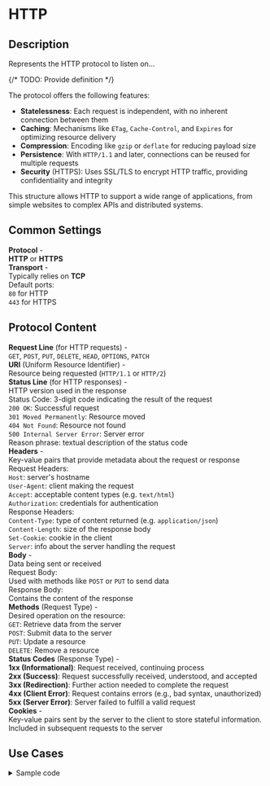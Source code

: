 # HTTP

## Description

Represents the HTTP protocol to listen on...

{/* TODO: Provide definition */}

The protocol offers the following features:

* **Statelessness**: Each request is independent, with no inherent connection between them
* **Caching**: Mechanisms like `ETag`, `Cache-Control`, and `Expires` for optimizing resource delivery
* **Compression**: Encoding like `gzip` or `deflate` for reducing payload size
* **Persistence**: With `HTTP/1.1` and later, connections can be reused for multiple requests
* **Security** (HTTPS): Uses SSL/TLS to encrypt HTTP traffic, providing confidentiality and integrity

This structure allows HTTP to support a wide range of applications, from simple websites to complex APIs and distributed systems.

## Common Settings

**Protocol** -\
<tab-ln/>**HTTP** or **HTTPS**\
**Transport** -\
<tab-ln/>Typically relies on **TCP**\
<tab-ln/>Default ports:\
<tab-ln/><tab-ln/>`80` for HTTP\
<tab-ln/><tab-ln/>`443` for HTTPS

## Protocol Content

**Request Line** (for HTTP requests) -\
<tab-ln/>`GET`, `POST`, `PUT`, `DELETE`, `HEAD`, `OPTIONS`, `PATCH`\
**URI**  (Uniform Resource Identifier) -\
<tab-ln/>Resource being requested (`HTTP/1.1` or `HTTP/2`)\
**Status Line** (for HTTP responses) -\
<tab-ln/>HTTP version used in the response\
<tab-ln/>Status Code: 3-digit code indicating the result of the request\
<tab-ln/><tab-ln/>`200 OK`: Successful request\
<tab-ln/><tab-ln/>`301 Moved Permanently`: Resource moved\
<tab-ln/><tab-ln/>`404 Not Found`: Resource not found\
<tab-ln/><tab-ln/>`500 Internal Server Error`: Server error\
<tab-ln/>Reason phrase: textual description of the status code\
**Headers** -\
<tab-ln/>Key-value pairs that provide metadata about the request or response\
<tab-ln/>Request Headers:\
<tab-ln/><tab-ln/>`Host`: server's hostname\
<tab-ln/><tab-ln/>`User-Agent`: client making the request\
<tab-ln/><tab-ln/>`Accept`: acceptable content types (e.g. `text/html`)\
<tab-ln/><tab-ln/>`Authorization`: credentials for authentication\
<tab-ln/>Response Headers:\
<tab-ln/><tab-ln/>`Content-Type`: type of content returned (e.g. `application/json`)\
<tab-ln/><tab-ln/>`Content-Length`: size of the response body\
<tab-ln/><tab-ln/>`Set-Cookie`: cookie in the client\
<tab-ln/><tab-ln/>`Server`: info about the server handling the request\
**Body** -\
<tab-ln/>Data being sent or received\
<tab-ln/>Request Body:\
<tab-ln/><tab-ln/>Used with methods like `POST` or `PUT` to send data\
<tab-ln/>Response Body:\
<tab-ln/><tab-ln/>Contains the content of the response\
**Methods** (Request Type) -\
<tab-ln/>Desired operation on the resource:\
<tab-ln/><tab-ln/>`GET`: Retrieve data from the server\
<tab-ln/><tab-ln/>`POST`: Submit data to the server\
<tab-ln/><tab-ln/>`PUT`: Update a resource\
<tab-ln/><tab-ln/>`DELETE`: Remove a resource\
**Status Codes** (Response Type) -\
<tab-ln/>**1xx (Informational)**: Request received, continuing process\
<tab-ln/>**2xx (Success)**: Request successfully received, understood, and accepted\
<tab-ln/>**3xx (Redirection)**: Further action needed to complete the request\
<tab-ln/>**4xx (Client Error)**: Request contains errors (e.g., bad syntax, unauthorized)\
<tab-ln/>**5xx (Server Error)**: Server failed to fulfill a valid request\
**Cookies** -\
<tab-ln/>Key-value pairs sent by the server to the client to store stateful information.\
<tab-ln/>Included in subsequent requests to the server

## Use Cases

<details>
<summary>Sample code</summary>
```yaml
{/* TODO: Provide configuration */}
```
</details>
